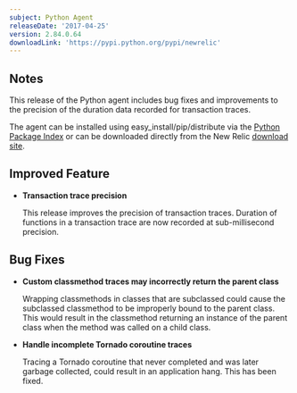 ```yaml
---
subject: Python Agent
releaseDate: '2017-04-25'
version: 2.84.0.64
downloadLink: 'https://pypi.python.org/pypi/newrelic'
---
```


## Notes

This release of the Python agent includes bug fixes and improvements to the precision of the duration data recorded for transaction traces.

The agent can be installed using easy_install/pip/distribute via the [Python Package Index](https://pypi.python.org/pypi/newrelic) or can be downloaded directly from the New Relic [download site](http://download.newrelic.com/python_agent/release/).

## Improved Feature

* **Transaction trace precision**

  This release improves the precision of transaction traces. Duration of functions in a transaction trace are now recorded at sub-millisecond precision.

## Bug Fixes

* **Custom classmethod traces may incorrectly return the parent class**

  Wrapping classmethods in classes that are subclassed could cause the subclassed classmethod to be improperly bound to the parent class. This would result in the classmethod returning an instance of the parent class when the method was called on a child class.
* **Handle incomplete Tornado coroutine traces**

  Tracing a Tornado coroutine that never completed and was later garbage collected, could result in an application hang. This has been fixed.
